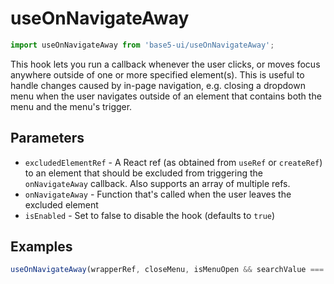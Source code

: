 

<Meta title="Hooks/useOnNavigateAway" component={useOnNavigateAway} />

# useOnNavigateAway

```jsx
import useOnNavigateAway from 'base5-ui/useOnNavigateAway';
```

This hook lets you run a callback whenever the user clicks, or moves focus anywhere outside of one or more specified element(s). This is useful to handle changes caused by in-page navigation, e.g. closing a dropdown menu when the user navigates outside of an element that contains both the menu and the menu's trigger.

## Parameters

-   `excludedElementRef` - A React ref (as obtained from `useRef` or `createRef`) to an element that should be excluded from triggering the `onNavigateAway` callback. Also supports an array of multiple refs.
-   `onNavigateAway` - Function that's called when the user leaves the excluded element
-   `isEnabled` - Set to false to disable the hook (defaults to `true`)

## Examples

```js
useOnNavigateAway(wrapperRef, closeMenu, isMenuOpen && searchValue === '');
```
